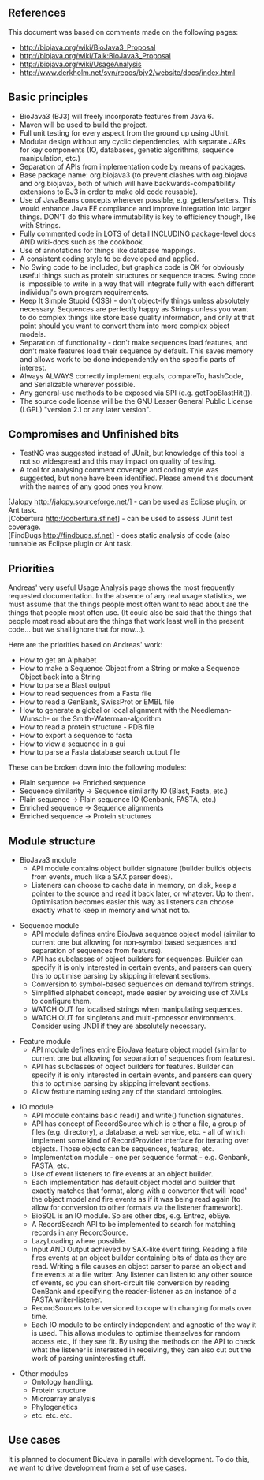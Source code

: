 ==References==
This document was based on comments made on the following pages:
* http://biojava.org/wiki/BioJava3_Proposal
* http://biojava.org/wiki/Talk:BioJava3_Proposal
* http://biojava.org/wiki/UsageAnalysis
* http://www.derkholm.net/svn/repos/bjv2/website/docs/index.html

==Basic principles==
* BioJava3 (BJ3) will freely incorporate features from Java 6.
* Maven will be used to build the project.
* Full unit testing for every aspect from the ground up using JUnit.
* Modular design without any cyclic dependencies, with separate JARs for key components (IO, databases, genetic algorithms, sequence manipulation, etc.)
* Separation of APIs from implementation code by means of packages.
* Base package name: org.biojava3 (to prevent clashes with org.biojava and org.biojavax, both of which will have backwards-compatibility extensions to BJ3 in order to make old code reusable).
* Use of JavaBeans concepts wherever possible, e.g. getters/setters. This would enhance Java EE compliance and improve integration into larger things. DON'T do this where immutability is key to efficiency though, like with Strings. 
* Fully commented code in LOTS of detail INCLUDING package-level docs AND wiki-docs such as the cookbook.
* Use of annotations for things like database mappings.
* A consistent coding style to be developed and applied.
* No Swing code to be included, but graphics code is OK for obviously useful things such as protein structures or sequence traces. Swing code is impossible to write in a way that will integrate fully with each different individual's own program requirements.
* Keep It Simple Stupid (KISS) - don't object-ify things unless absolutely necessary. Sequences are perfectly happy as Strings unless you want to do complex things like store base quality information, and only at that point should you want to convert them into more complex object models.
* Separation of functionality - don't make sequences load features, and don't make features load their sequence by default. This saves memory and allows work to be done independently on the specific parts of interest.
* Always ALWAYS correctly implement equals, compareTo, hashCode, and Serializable wherever possible.
* Any general-use methods to be exposed via SPI (e.g. getTopBlastHit()).
* The source code license will be the GNU Lesser General Public License (LGPL) "version 2.1 or any later version".

==Compromises and Unfinished bits==
* TestNG was suggested instead of JUnit, but knowledge of this tool is not so widespread and this may impact on quality of testing.
* A tool for analysing comment coverage and coding style was suggested, but none have been identified. Please amend this document with the names of any good ones you know.

[Jalopy http://jalopy.sourceforge.net/] - can be used as Eclipse plugin, or Ant task.<br/>
[Cobertura http://cobertura.sf.net] - can be used to assess JUnit test coverage.<br/>
[FindBugs http://findbugs.sf.net] - does static analysis of code (also runnable as Eclipse plugin or Ant task.

==Priorities==
Andreas' very useful Usage Analysis page shows the most frequently requested documentation. In the absence of any real usage statistics, we must assume that the things people most often want to read about are the things that people most often use. (It could also be said that the things that people most read about are the things that work least well in the present code... but we shall ignore that for now...).

Here are the priorities based on Andreas' work:

* How to get an Alphabet
* How to make a Sequence Object from a String or make a Sequence Object back into a String 
* How to parse a Blast output
* How to read sequences from a Fasta file
* How to read a GenBank, SwissProt or EMBL file
* How to generate a global or local alignment with the Needleman-Wunsch- or the Smith-Waterman-algorithm
* How to read a protein structure - PDB file
* How to export a sequence to fasta
* How to view a sequence in a gui
* How to parse a Fasta database search output file 

These can be broken down into the following modules:

* Plain sequence <-> Enriched sequence
* Sequence similarity -> Sequence similarity IO (Blast, Fasta, etc.)
* Plain sequence -> Plain sequence IO (Genbank, FASTA, etc.)
* Enriched sequence -> Sequence alignments
* Enriched sequence -> Protein structures

==Module structure==

* BioJava3 module
** API module contains object builder signature (builder builds objects from events, much like a SAX parser does).
** Listeners can choose to cache data in memory, on disk, keep a pointer to the source and read it back later, or whatever. Up to them. Optimisation becomes easier this way as listeners can choose exactly what to keep in memory and what not to.

* Sequence module
** API module defines entire BioJava sequence object model (similar to current one but allowing for non-symbol based sequences and separation of sequences from features). 
** API has subclasses of object builders for sequences. Builder can specify it is only interested in certain events, and parsers can query this to optimise parsing by skipping irrelevant sections.
** Conversion to symbol-based sequences on demand to/from strings. 
** Simplified alphabet concept, made easier by avoiding use of XMLs to configure them.
** WATCH OUT for localised strings when manipulating sequences.
** WATCH OUT for singletons and multi-processor environments. Consider using JNDI if they are absolutely necessary.

* Feature module
** API module defines entire BioJava feature object model (similar to current one but allowing for  separation of sequences from features). 
** API has subclasses of object builders for features. Builder can specify it is only interested in certain events, and parsers can query this to optimise parsing by skipping irrelevant sections.
** Allow feature naming using any of the standard ontologies.

* IO module
** API module contains basic read() and write() function signatures.
** API has concept of RecordSource which is either a file, a group of files (e.g. directory), a database, a web service, etc. - all of which implement some kind of RecordProvider interface for iterating over objects. Those objects can be sequences, features, etc.
** Implementation module - one per sequence format - e.g. Genbank, FASTA, etc.
** Use of event listeners to fire events at an object builder.
** Each implementation has default object model and builder that exactly matches that format, along with a converter that will 'read' the object model and fire events as if it was being read again (to allow for conversion to other formats via the listener framework).
** BioSQL is an IO module. So are other dbs, e.g. Entrez, ebEye.
** A RecordSearch API to be implemented to search for matching records in any RecordSource.
** LazyLoading where possible.
** Input AND Output achieved by SAX-like event firing. Reading a file fires events at an object builder containing bits of data as they are read. Writing a file causes an object parser to parse an object and fire events at a file writer. Any listener can listen to any other source of events, so you can short-circuit file conversion by reading GenBank and specifying the reader-listener as an instance of a FASTA writer-listener.
** RecordSources to be versioned to cope with changing formats over time.
** Each IO module to be entirely independent and agnostic of the way it is used. This allows modules to optimise themselves for random access etc., if they see fit. By using the methods on the API to check what the listener is interested in receiving, they can also cut out the work of parsing uninteresting stuff.

* Other modules
** Ontology handling.
** Protein structure
** Microarray analysis
** Phylogenetics
** etc. etc. etc.

== Use cases ==

It is planned to document BioJava in parallel with development. To do this, we want to drive development from a set of [[BioJava 3 Use Cases | use cases]].